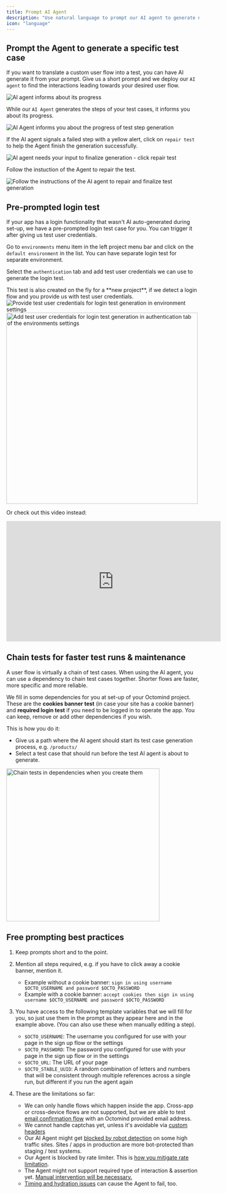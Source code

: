 ```yaml
---
title: Prompt AI Agent
description: "Use natural language to prompt our AI agent to generate new tests"
icon: "language"
---
```


## Prompt the Agent to generate a specific test case

If you want to translate a custom user flow into a test, you can have AI generate it from your prompt. Give us a short prompt and we deploy our `AI agent` to find the interactions leading towards your desired user flow.

<Frame caption="Create a new test case by prompting the AI agent, 07/2024">
  <img
    src="/images/build/create-test-prompting.png"
    alt="AI agent informs about its progress"
  />
</Frame>

While our `AI Agent` generates the steps of your test cases, it informs you about its progress.

<Frame caption="AI Agent informs about the progress of test step generation, 07/2024">
  <img
    src="/images/build/AI-Agent-generating-steps.png"
    alt="AI Agent informs you about the progress of test step generation"
  />
</Frame>

If the AI agent signals a failed step with a yellow alert, click on `repair test` to help the Agent finish the generation successfully.

<Frame caption="The AI agent needs help your input to finalize generation - click repair test, 05/2025">
  <img
    src="/images/build/repair-yellow-test.png"
    alt="AI agent needs your input to finalize generation - click repair test"
  />
</Frame>

Follow the instuction of the Agent to repair the test.

<Frame caption="Follow the instructions of the AI agent to repair and finalize test generation, 05/2025">
  <img
    src="/images/build/repair-mode.png"
    alt="Follow the instructions of the AI agent to repair and finalize test generation"
  />
</Frame>

## Pre-prompted login test

If your app has a login functionality that wasn't AI auto-generated during set-up, we have a pre-prompted login test case for you. You can trigger it after giving us test user credentials.

Go to `environments` menu item in the left project menu bar and click on the `default environment` in the list. You can have separate login test for separate environment.

Select the `authentication` tab and add test user credentials we can use to generate the login test.

<Tip>
This test is also created on the fly for a **new project**, if we detect a login flow and you provide us with test user credentials.

</Tip>

<div class="mt-8" />

<Frame caption="Provide test user credentials for login test generation in environment settings, 05/2025">
  <img
    src="/images/build/environments-default-settings.png"
    alt="Provide test user credentials for login test generation in environment settings"
  />
</Frame>

<div class="mt-8" />

<Frame caption="Add test user credentials for login test generation in authentication tab of the environments settings, 05/2025">
  <img
    src="/images/build/pre-prompted-login-test.png"
    alt="Add test user credentials for login test generation in authentication tab of the environments settings"
    width="500"
  />
</Frame>

Or check out this video instead:

<iframe
  width="560"
  height="315"
  src="https://www.youtube.com/embed/zUMeZ7sXdqc?si=a1nm8Pv_Hez3HNjK"
  title="YouTube video player"
  frameborder="0"
  allow="accelerometer; autoplay; clipboard-write; encrypted-media; gyroscope; picture-in-picture; web-share"
  referrerpolicy="strict-origin-when-cross-origin"
  allowfullscreen
></iframe>

## Chain tests for faster test runs & maintenance

A user flow is virtually a chain of test cases. When using the AI agent, you can use a dependency to chain test cases together. Shorter flows are faster, more specific and more reliable.

We fill in some dependencies for you at set-up of your Octomind project. These are the **cookies banner test** (in case your site has a cookie banner) and **required login test** if you need to be logged in to operate the app.
You can keep, remove or add other dependencies if you wish.

This is how you do it:

- Give us a path where the AI agent should start its test case generation process, e.g. `/products/`
- Select a test case that should run before the test AI agent is about to generate.

<Frame caption="Chain tests in dependencies when you create them, 08/2024">
  <img
    src="/images/build/define-dependency-new-test.png"
    alt="Chain tests in dependencies when you create them"
    width="400px"
  />
</Frame>

<div class="mt-8" />

## Free prompting best practices

1. Keep prompts short and to the point.
2. Mention all steps required, e.g. if you have to click away a cookie banner, mention it.

   - Example without a cookie banner: `sign in using username $OCTO_USERNAME and password $OCTO_PASSWORD`
   - Example with a cookie banner: `accept cookies then sign in using username $OCTO_USERNAME and password $OCTO_PASSWORD`

3. You have access to the following template variables that we will fill for you, so just use them in the prompt as they appear here and in the example above. (You can also use these when manually editing a step).

   - `$OCTO_USERNAME`: The username you configured for use with your page in the sign up flow or the settings
   - `$OCTO_PASSWORD`: The password you configured for use with your page in the sign up flow or in the settings
   - `$OCTO_URL`: The URL of your page
   - `$OCTO_STABLE_UUID`: A random combination of letters and numbers that will be consistent through multiple references across a single run, but different if you run the agent again

4. These are the limitations so far:

   - We can only handle flows which happen inside the app. Cross-app or cross-device flows are not supported, but we are able to test [email confirmation flow](/advanced/email-flows.mdx) with an Octomind provided email address.
   - We cannot handle captchas yet, unless it's avoidable via [custom headers](/runtime/custom-headers)
   - Our AI Agent might get [blocked by robot detection](/advanced/octomind-bot) on some high traffic sites. Sites / apps in production are more bot-protected than staging / test systems.
   - Our Agent is blocked by rate limiter. This is [how you mitigate rate limitation](/advanced/rate-limiting).
   - The Agent might not support required type of interaction & assertion yet. [Manual intervention will be necessary.](/get-started/edit-test-case.mdx)
   - [Timing and hydration issues](/guides/agent-fails#timing-and-hydration-issues) can cause the Agent to fail, too.
